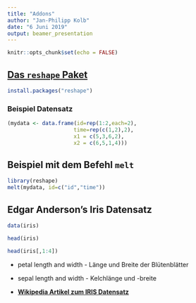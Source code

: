 ```yaml
---
title: "Addons"
author: "Jan-Philipp Kolb"
date: "6 Juni 2019"
output: beamer_presentation
---
```


```r
knitr::opts_chunk$set(echo = FALSE)
```



## [Das `reshape` Paket](https://www.statmethods.net/management/reshape.html)

```r
install.packages("reshape")
```


### Beispiel Datensatz 

```r
(mydata <- data.frame(id=rep(1:2,each=2), 
                     time=rep(c(1,2),2),
                     x1 = c(5,3,6,2),
                     x2 = c(6,5,1,4)))
```


## Beispiel mit dem Befehl `melt`

```r
library(reshape)
melt(mydata, id=c("id","time"))   
```


<!--
http://rprogramming.net/recode-data-in-r/
-->

<!--
## [`recode`](https://www.r-bloggers.com/recoding-variables-in-r-pedagogic-considerations/) Befehl im Paket `car`

```r
install.packages("car")
```

```r
library(car)
```

```r
head(wbkat)
head(recode(wbkat,"'niedrig'='1'"))
```


-->


<!--
## Das Paket `tibble`

```r
install.packages("tibble")
```

### Difference between tibble and data.frame

- There are three key differences between tibbles and data frames: printing, subsetting, and recycling rules.


```r
library(tibble)
(gpanel1 <- as_tibble(dat))
```

-->


## Edgar Anderson's Iris Datensatz

```r
data(iris)
```


```r
head(iris)
```

```r
head(iris[,1:4])
```


- petal length and width - Länge und Breite der Blütenblätter

- sepal length and width - Kelchlänge und -breite

- [**Wikipedia Artikel zum IRIS Datensatz**](https://en.wikipedia.org/wiki/Iris_flower_data_set)


<!--
## Get a subset of the dataset 

- These operators are good for restricting records

```r
duration <- as.numeric(gpdat$bazq020a)
head(gpdat[duration>20,])
```
-->



<!--
## Die fehlenden Werte rekodieren

```r
summary(duration)
```

```r
gpdat$bazq020a[gpdat$bazq020a==-99] <- NA
```

- [**Quick-R zu fehlenden Werten**](http://www.statmethods.net/input/missingdata.html)

- [**Fehlende Werte rekodieren**](http://uc-r.github.io/na_recode)



## Eine einfache Funktion schreiben

```r
tail(duration,n=10)
```

```r
transform_miss <- function(x){
  x[x==-99] <- NA
  return(x)
}
```

```r
duration <- transform_miss(duration)
tail(duration,n=10)
```


## Aufgabe  - eine Funktion erweitern

### Erweitert die Funktion so, 

- dass auch die anderen Missingwerte als NA umkodiert werden
- dass sie auch dann ihren Zweck erfüllt, wenn die Value Labels ausgegeben werden (Item nonresponse, Missing by filter, etc.).

-->


<!--
## Restrict with the `tidyverse` package

```r
head(datf[duration>20,1:4])
```

- the same with a command from `tidyverse` package

```r
library(tidyverse)
filter(datf, duration>20)
```

```r
library(tidyverse)
head(filter(datf, duration>20))
```


```r
install.packages("tidyverse")
```
-->
